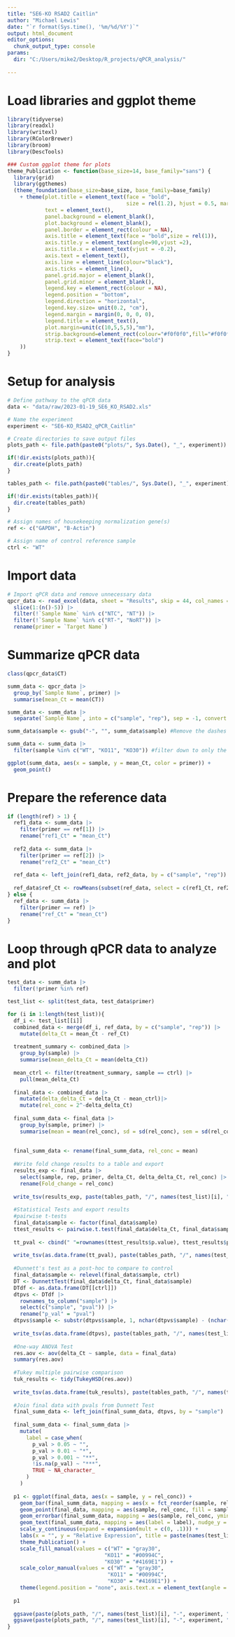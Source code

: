 ```yaml
---
title: "SE6-KO RSAD2 Caitlin"
author: "Michael Lewis"
date: "`r format(Sys.time(), '%m/%d/%Y')`"
output: html_document
editor_options: 
  chunk_output_type: console
params:
  dir: "C:/Users/mike2/Desktop/R_projects/qPCR_analysis/"
  
---
```

# Load libraries and ggplot theme
```r
library(tidyverse)
library(readxl)
library(writexl)
library(RColorBrewer)
library(broom)
library(DescTools)

### Custom ggplot theme for plots
theme_Publication <- function(base_size=14, base_family="sans") {
  library(grid)
  library(ggthemes)
  (theme_foundation(base_size=base_size, base_family=base_family)
    + theme(plot.title = element_text(face = "bold",
                                      size = rel(1.2), hjust = 0.5, margin = margin(b = 5)),
            text = element_text(),
            panel.background = element_blank(),
            plot.background = element_blank(),
            panel.border = element_rect(colour = NA),
            axis.title = element_text(face = "bold",size = rel(1)),
            axis.title.y = element_text(angle=90,vjust =2),
            axis.title.x = element_text(vjust = -0.2),
            axis.text = element_text(), 
            axis.line = element_line(colour="black"),
            axis.ticks = element_line(),
            panel.grid.major = element_blank(),
            panel.grid.minor = element_blank(),
            legend.key = element_rect(colour = NA),
            legend.position = "bottom",
            legend.direction = "horizontal",
            legend.key.size= unit(0.2, "cm"),
            legend.margin = margin(0, 0, 0, 0),
            legend.title = element_text(),
            plot.margin=unit(c(10,5,5,5),"mm"),
            strip.background=element_rect(colour="#f0f0f0",fill="#f0f0f0"),
            strip.text = element_text(face="bold")
    ))
}
```


# Setup for analysis
```r
# Define pathway to the qPCR data
data <- "data/raw/2023-01-19_SE6_KO_RSAD2.xls"

# Name the experiment
experiment <- "SE6-KO_RSAD2_qPCR_Caitlin"

# Create directories to save output files
plots_path <- file.path(paste0("plots/", Sys.Date(), "_", experiment))

if(!dir.exists(plots_path)){
  dir.create(plots_path)
}

tables_path <- file.path(paste0("tables/", Sys.Date(), "_", experiment))

if(!dir.exists(tables_path)){
  dir.create(tables_path)
}

# Assign names of housekeeping normalization gene(s)
ref <- c("GAPDH", "B-Actin")

# Assign name of control reference sample
ctrl <- "WT"

```


# Import data
```r
# Import qPCR data and remove unnecessary data
qpcr_data <- read_excel(data, sheet = "Results", skip = 44, col_names = TRUE) |> 
  slice(1:(n()-5)) |> 
  filter(!`Sample Name` %in% c("NTC", "NT")) |> 
  filter(!`Sample Name` %in% c("RT-", "NoRT")) |> 
  rename(primer = `Target Name`) 

```


# Summarize qPCR data
```r
class(qpcr_data$CT)

summ_data <- qpcr_data |> 
  group_by(`Sample Name`, primer) |> 
  summarise(mean_Ct = mean(CT)) 

summ_data <- summ_data |>
  separate(`Sample Name`, into = c("sample", "rep"), sep = -1, convert = TRUE) #separate out the last number into a new column as the rep number

summ_data$sample <- gsub("-", "", summ_data$sample) #Remove the dashes from the sample names

summ_data <- summ_data |> 
  filter(sample %in% c("WT", "KO11", "KO30")) #filter down to only the samples we're interested in

ggplot(summ_data, aes(x = sample, y = mean_Ct, color = primer)) +
  geom_point()
```


# Prepare the reference data
```r
if (length(ref) > 1) {
  ref1_data <- summ_data |> 
    filter(primer == ref[1]) |> 
    rename("ref1_Ct" = "mean_Ct")
  
  ref2_data <- summ_data |> 
    filter(primer == ref[2]) |> 
    rename("ref2_Ct" = "mean_Ct")
  
  ref_data <- left_join(ref1_data, ref2_data, by = c("sample", "rep"))
  
  ref_data$ref_Ct <- rowMeans(subset(ref_data, select = c(ref1_Ct, ref2_Ct)), na.rm = TRUE)
} else {
  ref_data <- summ_data |> 
    filter(primer == ref) |> 
    rename("ref_Ct" = "mean_Ct")
}
```


# Loop through qPCR data to analyze and plot
```r
test_data <- summ_data |> 
  filter(!primer %in% ref)

test_list <- split(test_data, test_data$primer)

for (i in 1:length(test_list)){
  df_i <- test_list[[i]]
  combined_data <- merge(df_i, ref_data, by = c("sample", "rep")) |>
    mutate(delta_Ct = mean_Ct - ref_Ct)
  
  treatment_summary <- combined_data |> 
    group_by(sample) |> 
    summarise(mean_delta_Ct = mean(delta_Ct))
  
  mean_ctrl <- filter(treatment_summary, sample == ctrl) |> 
    pull(mean_delta_Ct)
  
  final_data <- combined_data |> 
    mutate(delta_delta_Ct = delta_Ct - mean_ctrl)|> 
    mutate(rel_conc = 2^-delta_delta_Ct)
  
  final_summ_data <- final_data |> 
    group_by(sample, primer) |> 
    summarise(mean = mean(rel_conc), sd = sd(rel_conc), sem = sd(rel_conc)/sqrt(length(rel_conc)))
  
  
  final_summ_data <- rename(final_summ_data, rel_conc = mean)
  
  #Write fold change results to a table and export
  results_exp <- final_data |> 
    select(sample, rep, primer, delta_Ct, delta_delta_Ct, rel_conc) |> 
    rename(Fold_change = rel_conc)
  
  write_tsv(results_exp, paste(tables_path, "/", names(test_list)[i], "-", experiment, "_fold_change_results.txt", sep = ""))
  
  #Statistical Tests and export results
  #pairwise t-tests
  final_data$sample <- factor(final_data$sample)
  ttest_results <- pairwise.t.test(final_data$delta_Ct, final_data$sample, p.adjust.method = "BH", pool.sd = F)
  
  tt_pval <- cbind(" "=rownames(ttest_results$p.value), ttest_results$p.value)
  
  write_tsv(as.data.frame(tt_pval), paste(tables_path, "/", names(test_list)[i], "-", experiment, "_t-test_p-values_BH_correction.txt", sep = ""))
  
  #Dunnett's test as a post-hoc to compare to control
  final_data$sample <- relevel(final_data$sample, ctrl)
  DT <- DunnettTest(final_data$delta_Ct, final_data$sample)
  DTdf <- as.data.frame(DT[[ctrl]])
  dtpvs <- DTdf |> 
    rownames_to_column("sample") |> 
    select(c("sample", "pval")) |> 
    rename("p_val" = "pval")
  dtpvs$sample <- substr(dtpvs$sample, 1, nchar(dtpvs$sample) - (nchar(ctrl) + 1))
  
  write_tsv(as.data.frame(dtpvs), paste(tables_path, "/", names(test_list)[i], "-", experiment, "_Dunnetts_test_results.txt", sep = ""))
  
  #One-way ANOVA Test
  res.aov <- aov(delta_Ct ~ sample, data = final_data)
  summary(res.aov)
  
  #Tukey multiple pairwise comparison
  tuk_results <- tidy(TukeyHSD(res.aov))
  
  write_tsv(as.data.frame(tuk_results), paste(tables_path, "/", names(test_list)[i], "-", experiment, "_tukey_test_results.txt", sep = ""))
  
  #Join final data with pvals from Dunnett Test
  final_summ_data <- left_join(final_summ_data, dtpvs, by = "sample")
  
  final_summ_data <- final_summ_data |> 
    mutate(
      label = case_when(
        p_val > 0.05 ~ "",
        p_val > 0.01 ~ "*",
        p_val > 0.001 ~ "**",
        !is.na(p_val) ~ "***",
        TRUE ~ NA_character_
      )
    )
  
  p1 <- ggplot(final_data, aes(x = sample, y = rel_conc)) +
    geom_bar(final_summ_data, mapping = aes(x = fct_reorder(sample, rel_conc, .desc = TRUE), y = rel_conc, fill = sample), stat = "identity", color = "black", width = 0.5) +
    geom_point(final_data, mapping = aes(sample, rel_conc, fill = sample), size = 2, shape = 21, color = "black", alpha = 0.5, stroke = 0.5) +
    geom_errorbar(final_summ_data, mapping = aes(sample, rel_conc, ymin = rel_conc - sem, ymax = rel_conc + sem), color = "black", width = 0.2) +
    geom_text(final_summ_data, mapping = aes(label = label), nudge_y = 0.2) +
    scale_y_continuous(expand = expansion(mult = c(0, .1))) +
    labs(x = "", y = "Relative Expression", title = paste(names(test_list)[i], "\n Expression", sep = "")) +
    theme_Publication() +
    scale_fill_manual(values = c("WT" = "gray30",
                               "KO11" = "#00994C",
                               "KO30" = "#4169E1")) +
    scale_color_manual(values = c("WT" = "gray30",
                                "KO11" = "#00994C",
                                "KO30" = "#4169E1")) +
    theme(legend.position = "none", axis.text.x = element_text(angle = 45, hjust = 1))
  
  p1
  
  ggsave(paste(plots_path, "/", names(test_list)[i], "-", experiment, ".png", sep = ""), plot = p1, width = 2, height = 4, units = "in", dpi = 600)
  ggsave(paste(plots_path, "/", names(test_list)[i], "-", experiment, ".pdf", sep = ""), plot = p1, width = 2, height = 4, units = "in", dpi = 600)
}
```

